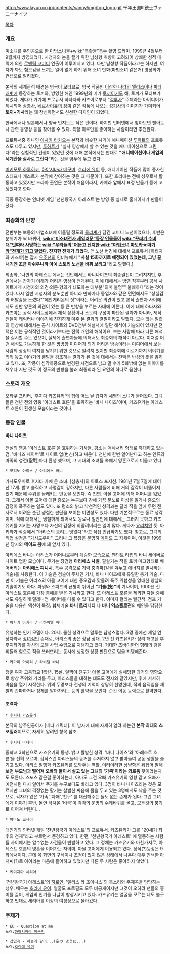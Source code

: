 http://www.layup.co.jp/contents/vanny/img/top_logo.gif
千年王国III銃士ヴァニーナイツ

[[목차]]

=== 개요 ===
미소녀를 주인공으로 한 [[마법소녀물]]+[[wiki:"특촬물"특수 촬영 드라마]]. 1999년 4월부터 9월까지 방영되었다.
시청자의 눈을 끌기 위한 남성향 취향이 고려되어 상쾌한 성적 매력에 의한 [[로맨틱 코미디]] 연출이 이루어지고 있다.
다만 남성향 작품이라고는 하지만, 여자가 봐도 혐오감을 느끼는 일이 없게 하기 위해 소녀 만화(마법소녀 같은거) 영상화가 컨셉으로 알려졌다.

본작의 세계관적 배경은 영국이 모티브로, 영국 작품인 [[이상한 나라의 앨리스]]이나 [[피터 래빗]]에 등장하는 토끼와, 방영한 해인 1999년의 띠가 [[토끼]]이기도 해, 토끼가 모티브가 되었다. 게다가 거기에 프로듀서 하타자와 카즈야로부터 "[[검투사]]" 주체라는 아이디어가 제시되어 [[삼총사]], [[베르사이유의 장미]] 같은 작품에 나오는 [[성기사]]의 이미지가 가미되어 '''토끼+기사'''라는 꽤 참신하면서도 신선한 디자인이 되었다.

한국에서나 일본에서나 양국 인지도는 적은 편이다. 하지만 인터넷에서 찾아보면 팬아트나 관련 동영상 등을 찾아볼 수 있다. 특촬 히로인을 좋아하는 사람이라면 추천한다.

프로듀서중 하나인 [[아사카 타카오]]는 본작과 비슷한 시기에 애니메이션 [[투하트]]의 프로듀스도 다루고 있지만, [[투하트]]가 "실사 영상에서 할 수 있는 것을 애니메이션으로 그린다"라는 실험적인 컨셉이 있었던 것에 대해 본작에서는 반대로 '''"애니메이션이나 게임의 세계관을 실사로 그린다"'''라는 것을 염두에 두고 있다.

[[미키모토 하루히코]], [[하야시바라 메구미]], [[호리에 유이]] 등, 애니메이션 작품에 많이 종사한 스태프나 캐스트가 본작에 참여하는 것은 그 때문이다. 또한 호리에는 전에 성우로서 활동하고 있었지만 드라마 출연은 본작이 처음이라서, 카메라 앞에서 표정 만들기 등에 고생했다고 한다.

극중 등장하는 인터넷 게임 '천년왕국기 아레스트'는 방영 중 실제로 홈페이지가 만들어졌다.

=== 최종화의 반향 ===
전반부는 보통의 마법소녀에 어울릴 정도의 [[클리셰]]가 담긴 코미디 노선이었으나, 후반은 분위기가 싹 바뀌어, '''[[wiki:"미소녀전사 세일러문"등장 인물들이]] [[wiki:"꾸러기 수비대"잇따라 사망하는]] [[wiki:"우리들의"어둡고 진지한]] [[wiki:"마법소녀 마도카☆마기카"전개가 되고 말았다]]. 진지한 전개가 되었다'''. [* 노선 변경에 대해서 프로듀서 [하타자와 카즈야]는 잡지 [[우주선]]의 인터뷰에서 '''"사실 15화까지로 예정되어 있었는데, 그냥 끝내기엔 조금 아쉬우니까 아예 스토리 노선을 바꿔 보려고"'''라고 말했다.]

최종화, '나만의 아레스트'에서는 전반에서는 바니나이츠의 최종결전이 그려지지만, 후반에서는 갑자기 이해가 어려운 영상이 전개된다. 이에 대해서는 방영 직후부터 공식 사이트에게 시청자의 의견·의문·항의가 쇄도하는 대부분"의미 불명"" 불쾌하다"라는 것이었다. 다시 일반 시청자의 분노뿐만 아니라 만화가나 동업자와 같은 면면에서도 "상실감과 허탈감을 느꼈다""에반게리온의 짓"이라는 어려운 의견이 있고 본작 출연자 사이에서도 찬반 양론의 의견이 있는 등 큰 반향을 부르는 사태에 이른다.
이에 대해 하타자와 카즈야는 공식 사이트상에서 제작 상황이나 스토리 구성이 파탄된 결과가 아니라, 제작진들이 캐릭터나 이야기에 진지하게 마주 본 결과의 결말이라고 말했다. 모순 없는 일련의 영상에 대해서는 공식 사이트와 DVD첨부 해설서에 일단 해석이 기술되어 있지만 전택은 이는 공식적인 것이라기보다는 전택 개인의 해석이요, 보는 사람에 따라 다른 해석을 실시할 수도 있으며, 실제에 출연자들에 의해서도 최종회의 해석이 다르다.
이처럼 어떤 해석도 가능하게 한 것은 쌍방향 미디어가 되기 어려운 방송이라는 미디어에서 보는 사람의 상상의 여지를 남기기 위한 것으로 알려져 있지만 최종회에 이르기까지 이야기를 띄워 놓고 이야기의 결말을 강조하는 결과가 된 것에 대해서는 전택은 반성의 뜻을 밝히고 있다. 또, 작풍이 심각하풍으로 변경된 시점으로 남고 말 수가 5화밖에 없는 이야기를 채우다 지난 것도 이 정도의 반향을 불러 최종회라 된 요인의 하나로 꼽힌다.
=== 스토리 개요 ===
[[오타쿠]] 프리터, '후지다 카즈유키'의 집에 어느 날 갑자기 세명의 소녀가 들어왔다.
그녀들은 천년 전의 영웅 '아레스트 호른'을 호위하는 '바니 나이츠'이며, 카즈유키는 아레스트 호른이 환생한 모습이라는 것이다.

=== 등장 인물 ===

==== 바니 나이츠 ====
전설의 영웅 '아레스트 호른'을 호위하는 기사들. 평소는 액세서리 형태로 휴대하고 있는 검, '바니즈 세이버'로 나이트 업(변신)하고 싸운다. 천년에 한번 일어난다고 하는 인류와 마족의 성전(聖戰)마다 환생 했으며, 그 시대의 소녀들 속에서 영혼으로서 머물고 있다.

 * 모리노 아리스 / 아리에스 바니
가사도우미로 후지타 가에 온 소녀. [삼총사]의 아토스 포지션. 1981년 7월 7일에 태어난 17세. 밝고 솔직하고 사명감이 강하지만, 다른 사람들에 비해 거의 감각이 비뚤어져 있기 때문에 주위를 놀래키는 언동을 보인다. 즉 [[천연]].
아몰 고어에 의해 어머니를 잃었다. 그래서 아몰 고어에 대한 증오는 누구보다 강해 가끔 분노로 이성을 잃거나 증오의 감정이 폭주하는 일도 있다.
또 평소의 밝고 낙천적인 성격과는 달리 적을 앞에 두면 전사로서 어려운 순간 냉철한 판단을 보이는 이면성도 있다.
다만 기본적으로는 동료 생각이며, 적에 대해서는 냉철하게 되어서도 동료나 일반인에 대해서는 그러지 못하고 카즈유키를 지키는 사명보다 자신의 감정에 휘말려버리는 일이 많다. 게다가 [[요리치]]인 듯. 아키라가 작중에서 "아리스의 요리는 맛없다"라고 직접 언급하기도 했다.
참고로, 그녀의 직업 설정은 "가사도우미". 그러나 그 복장은 분명히 [[메이드]] 그 자체이며, 이것은 1999년 당시의 '''메이드 붐'''에 꽤 앞서 있다.

아리에스 바니는 아리스가 어머니로부터 계승한 모습으로, 펜던트 타입의 바니 세이버로 나이트 업한 모습이다.
무기는 장검형 '''아리에스 사벨'''. 필살기는 적을 토끼 마크형태로 베어버리는 '''아리에스 피니시''', 특수 공격으로 기력 충격파(칼을 겨누고 에너지를 발사하는 기술)를 사용한다.
이 기술은 검술이 주체인 기사, 바니 나이츠에게 유일한 총기 기술. 다만 이 기술은 아리스의 아몰 고어에 대한 증오감과 맞물려 폭주 위험성을 잉태한 양날의 기술이기도 하다.
파워와 스피드의 균형이 뛰어난 '''"기술(技)"'''의 기사이며, 1000년 전 아레스트 호른에 가장 총애를 받은 기사라고 한다. 또 아레스트 호른을 제외한 자들 중에서도 유일하게 밀레니엄 세이버를 다룰 수 있다고 한다.
이미지 컬러는 빨간색. 점프 기술을 다용한 액션이 특징. 합체기술 '''바니 트리니티''' 나 '''바니 익스플로젼'''의 메인을 담당한다.

 * 아사기 아키라 / 라하미엘 바니
유행하는 인기 모델이다. 20세. 쿨한 성격으로 말투는 남성스럽다. 3명 중에선 제일 연장자라서 [[장녀]]적인 존재로, 아리스의 좋은 상담 상대.
2년 전 카즈유키가 정리 해고된 후 후지타가를 자신의 모델 사업 수입으로 지탱하고 있다. 거대한 [[츠바이한더]] 형태의 검을 휘둘러 힘으로 적을 쓰러뜨리는 동시에 냉정한 상황 판단으로 팀을 지탱해준다.

 * 카가미 아이리 / 라비엘 바니
청운 여자 고등학교 1학년. 15살. 일찍이 친구가 아몰 고어에게 살해당한 과거의 영향으로 항상 주위와 거리를 두고, 아리스들을 대하는 태도도 전자와 같았지만, 후에 서서히 마음을 열기 시작한다. 위의 두명보다 전생의 기억이 상당히 선명한데, 적의 움직임을 재빨리 간파하거나 정체를 알아차리는 등의 활약을 보인다. 순간 이동 능력으로 활약한다.
==== 조력자 ====

 * [[후지다 카즈유키]]
본작의 남주인공이자 [네타 캐릭터]. 이 남자에 대해 자세히 알려 하는건 '''본작 최대의 스포일러'''이므로, 자세히 알려면 항목 참조.

 * 후지다 마나미
중학교 3학년으로 카즈유키의 동생. 밝고 활발한 성격. '바니 나이츠'와 '아레스트 호른'을 전혀 모르며, 갑작스런 아리스들의 동거를 주저하지 않고 받아들여 공동 생활을 즐기고 있다. 아리스 일행과 카즈유키를 도와주는 역할. 이러이러한 상냥함은 뒤집어 말해보면 '''부모님과 떨어져 오빠와 둘이서 살고 있는 그녀의 '가족'이라는 외로움''' 탓이었는지도 모른다.
스포츠 같은걸 좋아하는데, 아마도 그건 오빠 카즈유키의 영향 같고 오빠가 예전처럼 다시 일어서 주기를 누구보다도 바라고 있다.
3명이 바니 나이츠라는 것은 모르지만 그녀의 걱정없는 활기는 살벌한 싸움에 몸을 두고 있는 3명에게도 낙을 주는 것으로, 각자가 잃은 '가족','자매','친구' 를 대신해주는 둘도 없는 존재가 된다.
그런 그녀에게 이야기 후반, 돌연 닥쳐온 '비극'이 각각의 운명의 수레바퀴를 몰고, 모든것의 붕괴로 이어져 버린다...

 * 아마노 쿄세이
대인기의 인터넷 게임 '천년왕국기 아레스트'의 프로듀서. 카즈유키가 그를 "20세기 최후의 천재"라고 부르면서 존경하고 있다.
한편, '천년왕국기 아레스트' 에 열중하는 사람들 사이에서는 알수없는 사건들이 빈발하고 있다. 그 정체는 카즈유키와 마찬가지로, 아레스트 호른의 영혼을 이어가는 자이며, 아몰 고어에게 이용되고 있다.
정식(?)등장은 9화에서이다. 근데 꼭 화면의 구석이나 초점이 있지 않은 상태에서 나온다 매우 인색한 아저씨(?)로 아이리는 마음에 들어하고 있었지만 다른 두 사람은 좋아하지 않았다.

 * 키미지마 세리아
'천년왕국기 아레스트'의 [[히로인]], '앨리스 라 조아니스'의 목소리와 주제곡을 담당하는 성우. 배우는 [[호리에 유이]].
얼굴도 프로필도 모두 비공개이지만 그것이 오히려 팬들의 흥미를 끌어, 게임의 인기를 나날이 향상시키고 있다. 카즈유키는 얼굴을 모르는 데도 불구하고 멋대로 세리아를 이상의 여성상으로 몰아갔다.
=== 주제가 ===

 * ED - Question at me
 노래:[[하야시바라 메구미]]

 * 삽입곡 - 하늘과 같이...(空の ように...)
 노래:[[호리에 유이]]
